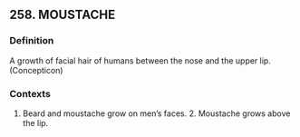 ## 258. MOUSTACHE
### Definition
A growth of facial hair of humans between the nose and the upper lip. (Concepticon)

### Contexts
1. Beard and moustache grow on men’s faces. 2. Moustache grows above the lip.

